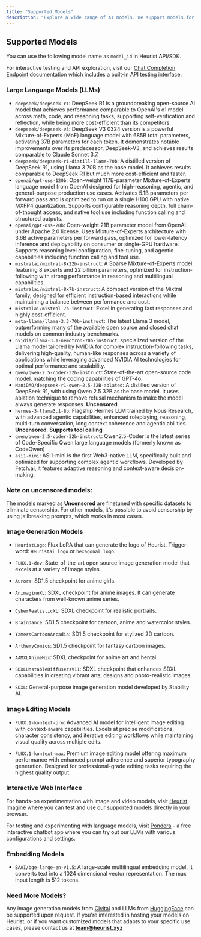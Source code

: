```yaml
---
title: "Supported Models"
description: "Explore a wide range of AI models. We support models for natural language tasks, image generation, and domain-specific use cases in crypto and Web3. We also provide model fine-tuning service and private model deployment."
---
```


## Supported Models

You can use the following model name as `model_id` in Heurist API/SDK.

For interactive testing and API exploration, visit our [Chat Completion Endpoint](https://docs.heurist.ai/dev-guide/llm-gateway/endpoint) documentation which includes a built-in API testing interface.

### Large Language Models (LLMs)
  * `deepseek/deepseek-r1`: DeepSeek R1 is a groundbreaking open-source AI model that achieves performance comparable to OpenAI's o1 model across math, code, and reasoning tasks, supporting self-verification and reflection, while being more cost-efficient than its competitors.
  * `deepseek/deepseek-v3`: DeepSeek V3 0324 version is a powerful Mixture-of-Experts (MoE) language model with 685B total parameters, activating 37B parameters for each token. It demonstrates notable improvements over its predecessor, DeepSeek-V3, and achieves results comparable to Claude Sonnet 3.7.
  * `deepseek/deepseek-r1-distill-llama-70b`: A distilled version of DeepSeek R1, using Llama 3 70B as the base model. It achieves results comparable to DeepSeek R1 but much more cost-efficient and faster.
  * `openai/gpt-oss-120b`: Open-weight 117B-parameter Mixture-of-Experts language model from OpenAI designed for high-reasoning, agentic, and general-purpose production use cases. Activates 5.1B parameters per forward pass and is optimized to run on a single H100 GPU with native MXFP4 quantization. Supports configurable reasoning depth, full chain-of-thought access, and native tool use including function calling and structured outputs.
  * `openai/gpt-oss-20b`: Open-weight 21B parameter model from OpenAI under Apache 2.0 license. Uses Mixture-of-Experts architecture with 3.6B active parameters per forward pass, optimized for lower-latency inference and deployability on consumer or single-GPU hardware. Supports reasoning level configuration, fine-tuning, and agentic capabilities including function calling and tool use.
  * `mistralai/mixtral-8x22b-instruct`: A Sparse Mixture-of-Experts model featuring 8 experts and 22 billion parameters, optimized for instruction-following with strong performance in reasoning and multilingual capabilities.
  * `mistralai/mixtral-8x7b-instruct`: A compact version of the Mixtral family, designed for efficient instruction-based interactions while maintaining a balance between performance and cost.
  * `mistralai/mistral-7b-instruct`: Excel in generating fast responses and highly cost-efficient.
  * `meta-llama/llama-3.3-70b-instruct`: The latest Llama 3 model, outperforming many of the available open source and closed chat models on common industry benchmarks.
  * `nvidia/llama-3.1-nemotron-70b-instruct`: specialized version of the Llama model tailored by NVIDIA for complex instruction-following tasks, delivering high-quality, human-like responses across a variety of applications while leveraging advanced NVIDIA AI technologies for optimal performance and scalability.
  * `qwen/qwen-2.5-coder-32b-instruct`: State-of-the-art open-source code model, matching the coding capabilities of GPT-4o.
  * `NaniDAO/deepseek-r1-qwen-2.5-32B-ablated`: A distilled version of DeepSeek R1, with using Qwen 2.5 32B as the base model. It uses ablation technique to remove refusal mechanism to make the model always generate responses. **Uncensored**.
  * `hermes-3-llama3.1-8b`: Flagship Hermes LLM trained by Nous Research, with advanced agentic capabilities, enhanced roleplaying, reasoning, multi-turn conversation, long context coherence and agentic abilities. **Uncensored**. **Supports tool calling**
  * `qwen/qwen-2.5-coder-32b-instruct`: Qwen2.5-Coder is the latest series of Code-Specific Qwen large language models (formerly known as CodeQwen)
  * `asi1-mini`: ASI1-mini is the first Web3-native LLM, specifically built and optimized for supporting complex agentic workflows. Developed by Fetch.ai, it features adaptive reasoning and context-aware decision-making.

### Note on uncensored models:

The models marked as **Uncensored** are finetuned with specific datasets to eliminate censorship. For other models, it's possible to avoid censorship by using jailbreaking prompts, which works in most cases.

### Image Generation Models

  * `HeuristLogo`: Flux LoRA that can generate the logo of Heurist. Trigger word: `Heuristai logo` or `hexagonal logo`.
  * `FLUX.1-dev`: State-of-the-art open source image generation model that excels at a variety of image styles.

  * `Aurora`: SD1.5 checkpoint for anime girls.

  * `AnimagineXL`: SDXL checkpoint for anime images. It can generate characters from well-known anime series.

  * `CyberRealisticXL`: SDXL checkpoint for realistic portraits.

  * `BrainDance`: SD1.5 checkpoint for cartoon, anime and watercolor styles.

  * `YamersCartoonArcadia`: SD1.5 checkpoint for stylized 2D cartoon.

  * `ArthemyComics`: SD1.5 checkpoint for fantasy cartoon images.

  * `AAMXLAnimeMix`: SDXL checkpoint for anime art and hentai.

  * `SDXLUnstableDiffusersV11`: SDXL checkpoint that enhances SDXL capabilities in creating vibrant arts, designs and photo-realistic images.

  * `SDXL`: General-purpose image generation model developed by Stability AI.

### Image Editing Models

  * `FLUX.1-kontext-pro`: Advanced AI model for intelligent image editing with context-aware capabilities. Excels at precise modifications, character consistency, and iterative editing workflows while maintaining visual quality across multiple edits.
  
  * `FLUX.1-kontext-max`: Premium image editing model offering maximum performance with enhanced prompt adherence and superior typography generation. Designed for professional-grade editing tasks requiring the highest quality output.

### Interactive Web Interface

For hands-on experimentation with image and video models, visit [Heurist Imagine](https://imagine.heurist.ai) where you can test and use our supported models directly in your browser.

For testing and experimenting with language models, visit [Pondera](https://pondera.heurist.ai) - a free interactive chatbot app where you can try out our LLMs with various configurations and settings.

### Embedding Models
  * `BAAI/bge-large-en-v1.5`: A large-scale multilingual embedding model. It converts text into a 1024 dimensional vector representation. The max input length is 512 tokens.

### Need More Models?

Any image generation models from [Civitai](https://civitai.com/) and LLMs from [HuggingFace](https://huggingface.co/) can be supported upon request. If you're interested in hosting your models on Heurist, or if you want customized models that adapts to your specific use cases, please contact us at **team@heurist.xyz**

